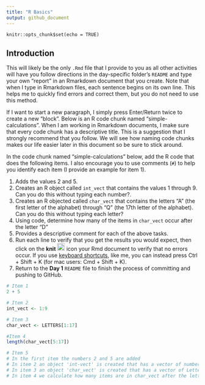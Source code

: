 ```yaml
---
title: "R Basics"
output: github_document
---
```


```global-options
knitr::opts_chunk$set(echo = TRUE)
```

## Introduction

This will likely be the only `.Rmd` file that I provide to you as all other activities will have you follow directions in the day-specific folder's `README` and type your own "report" in an Rmarkdown document that you create.
Note that when I type in Rmarkdown files, each sentence begins on its own line.
This helps me to quickly find errors and correct them, but you do not need to use this method.

If I want to start a new paragraph, I simply press Enter/Return twice to create a new "block".
Below is an R code chunk named "simple-calculations".
When I am working in Rmarkdown documents, I make sure that every code chunk has a descriptive title.
This is a suggestion that I strongly recommend that you follow.
We will see how naming code chunks makes our life easier later in this document so be sure to stick around.

In the code chunk named "simple-calculations" below, add the R code that does the following items.
I also encourage you to use comments (`#`) to help you identify each item (I provide an example for item 1).

1. Adds the values 2 and 5.
2. Creates an R object called `int_vect` that contains the values 1 through 9. Can you do this without typing each number?.
3. Creates an R objected called `char_vect` that contains the letters "A" (the first letter of the alphabet) through "Q" (the 17th letter of the alphabet). Can you do this without typing each letter?
4. Using code, determine how many of the items in `char_vect` occur after the letter "D"
5. Provides a descriptive comment for each of the above tasks.
6. Run each line to verify that you get the results you would expect, then click on the **knit** <img src="../README-img/knit-icon.png" alt="knit" width = "20"/> icon your Rmd document to verify that no errors occur.
  If you use [keyboard shortcuts](https://support.posit.co/hc/en-us/articles/200711853-Keyboard-Shortcuts-in-the-RStudio-IDE), like me, you can instead press Ctrl + Shift + K (for mac users: Cmd + Shift + K).
7. Return to the **Day 1** `README` file to finish the process of committing and pushing to GitHub.

```r
# Item 1
2 + 5

# Item 2
int_vect <- 1:9

# Item 3
char_vect <- LETTERS[1:17]

#Item 4
length(char_vect[5:17])

# Item 5
# In the first item the numbers 2 and 5 are added
# In item 2 an object 'int-vect' is created that has a vector of numbers from 1 to 9
# In item 3 an object 'char_vect' is created that has a vector of Letters from 'A' to 'Q' using the built-in constants LETTERS
# In item 4 we calculate how many items are in char_vect after the letter D using thew length function


```

